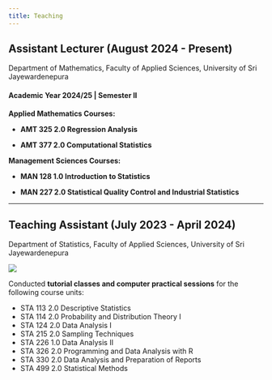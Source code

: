 ```yaml
---
title: Teaching
---
```


## Assistant Lecturer (August 2024 - Present)

Department of Mathematics, Faculty of Applied Sciences, University of Sri Jayewardenepura

#### Academic Year 2024/25 | Semester II

**Applied Mathematics Courses:**

* **AMT 325 2.0 Regression Analysis**

* **AMT 377 2.0 Computational Statistics**

**Management Sciences Courses: **

* **MAN 128 1.0 Introduction to Statistics**

* **MAN 227 2.0 Statistical Quality Control and Industrial Statistics**

----

## Teaching Assistant (July 2023 - April 2024)

Department of Statistics, Faculty of Applied Sciences, University of Sri Jayewardenepura

![](image_teaching_assistant.jpg)

Conducted **tutorial classes and computer practical sessions** for the following course units: <br>

* STA 113 2.0 Descriptive Statistics
* STA 114 2.0 Probability and Distribution Theory I
* STA 124 2.0 Data Analysis I
* STA 215 2.0 Sampling Techniques
* STA 226 1.0 Data Analysis II
* STA 326 2.0 Programming and Data Analysis with R
* STA 330 2.0 Data Analysis and Preparation of Reports
* STA 499 2.0 Statistical Methods

